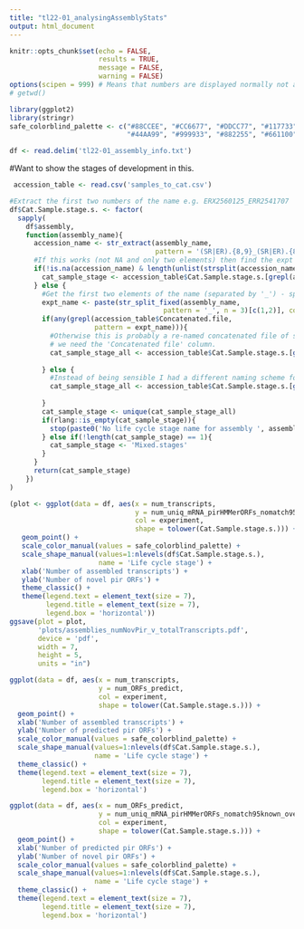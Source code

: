 ```yaml
---
title: "tl22-01_analysingAssemblyStats"
output: html_document
---
```


```r
knitr::opts_chunk$set(echo = FALSE, 
                      results = TRUE, 
                      message = FALSE, 
                      warning = FALSE)
options(scipen = 999) # Means that numbers are displayed normally not as 1e6 (1000000)
# getwd()
```

```r
library(ggplot2)
library(stringr)
safe_colorblind_palette <- c("#88CCEE", "#CC6677", "#DDCC77", "#117733", "#332288", "#AA4499", 
                             "#44AA99", "#999933", "#882255", "#661100", "#6699CC", "#888888")
```

```r
df <- read.delim('tl22-01_assembly_info.txt')
```

#Want to show the stages of development in this.

```r
 accession_table <- read.csv('samples_to_cat.csv')

#Extract the first two numbers of the name e.g. ERX2560125_ERR2541707
df$Cat.Sample.stage.s. <- factor(
  sapply(
    df$assembly, 
    function(assembly_name){
      accession_name <- str_extract(assembly_name, 
                                    pattern = '(SR|ER).{8,9}_(SR|ER).{8,9}(?=_)')
      #If this works (not NA and only two elements) then find the expt name in the table
      if(!is.na(accession_name) & length(unlist(strsplit(accession_name, '_'))) == 2){
        cat_sample_stage <- accession_table$Cat.Sample.stage.s.[grepl(accession_table$fastq_1, pattern = accession_name)]
      } else {
        #Get the first two elements of the name (separated by '_') - split then paste back together.
        expt_name <- paste(str_split_fixed(assembly_name, 
                                      pattern = '_', n = 3)[c(1,2)], collapse = '_')
        if(any(grepl(accession_table$Concatenated.file, 
                     pattern = expt_name))){
          #Otherwise this is probably a re-named concatenated file of samples, so
          # we need the 'Concatenated file' column.
          cat_sample_stage_all <- accession_table$Cat.Sample.stage.s.[grepl(accession_table$Concatenated.file, 
                                                                            pattern = expt_name)]
        } else {
          #Instead of being sensible I had a different naming scheme for the un-concatenated Kim and Gunalan files.
          cat_sample_stage_all <- accession_table$Cat.Sample.stage.s.[grepl(accession_table$file_prefix, 
                                                                            pattern = expt_name)]
        }
        cat_sample_stage <- unique(cat_sample_stage_all)
        if(rlang::is_empty(cat_sample_stage)){
          stop(paste0('No life cycle stage name for assembly ', assembly_name))
        } else if(!length(cat_sample_stage) == 1){
          cat_sample_stage <- 'Mixed.stages'
        }
      }
      return(cat_sample_stage)
    })
)
```


```r
(plot <- ggplot(data = df, aes(x = num_transcripts, 
                               y = num_uniq_mRNA_pirHMMerORFs_nomatch95known_over200aa,
                               col = experiment,
                               shape = tolower(Cat.Sample.stage.s.))) +
   geom_point() +
   scale_color_manual(values = safe_colorblind_palette) +
   scale_shape_manual(values=1:nlevels(df$Cat.Sample.stage.s.),
                      name = 'Life cycle stage') +
   xlab('Number of assembled transcripts') +
   ylab('Number of novel pir ORFs') +
   theme_classic() +
   theme(legend.text = element_text(size = 7),
         legend.title = element_text(size = 7),
         legend.box = 'horizontal'))
ggsave(plot = plot,
       'plots/assemblies_numNovPir_v_totalTranscripts.pdf',
       device = 'pdf',
       width = 7,
       height = 5,
       units = "in")
```

```r
ggplot(data = df, aes(x = num_transcripts, 
                      y = num_ORFs_predict,
                      col = experiment,
                      shape = tolower(Cat.Sample.stage.s.))) +
  geom_point() +  
  xlab('Number of assembled transcripts') +
  ylab('Number of predicted pir ORFs') +
  scale_color_manual(values = safe_colorblind_palette) +
  scale_shape_manual(values=1:nlevels(df$Cat.Sample.stage.s.),
                     name = 'Life cycle stage') +
  theme_classic() +
  theme(legend.text = element_text(size = 7),
        legend.title = element_text(size = 7),
        legend.box = 'horizontal')
```


```r
ggplot(data = df, aes(x = num_ORFs_predict, 
                      y = num_uniq_mRNA_pirHMMerORFs_nomatch95known_over200aa,
                      col = experiment,
                      shape = tolower(Cat.Sample.stage.s.))) +
  geom_point() +
  xlab('Number of predicted pir ORFs') +
  ylab('Number of novel pir ORFs') +
  scale_color_manual(values = safe_colorblind_palette) +
  scale_shape_manual(values=1:nlevels(df$Cat.Sample.stage.s.),
                     name = 'Life cycle stage') +
  theme_classic() +
  theme(legend.text = element_text(size = 7),
        legend.title = element_text(size = 7),
        legend.box = 'horizontal')
```

